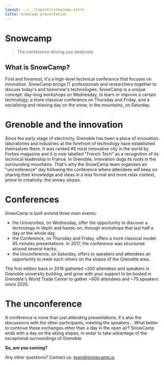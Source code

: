 ```yaml
---
layout: ../../layouts/snowcamp.astro
title: Snowcamp presentation
---
```


# Snowcamp

> The conference driving you (wal)nuts

## What is SnowCamp?

<div>
<Polaroid title="universities, conferences, unconference" img="https://snowcamp.io/img/snowcamp-equation.webp" side="right" />

First and foremost, it's a high-level technical conference that focuses on innovation. SnowCamp brings IT professionals and researchers together to discuss today's and tomorrow's technologies.
SnowCamp is a unique concept: day-long workshops on Wednesday, to learn or improve a certain technology; a more classical conference on Thursday and Friday, and a socializing and relaxing day on the snow, in the mountains, on Saturday.

</div>

# Grenoble and the innovation

<div>
<Polaroid title="Grenoble by night" img="https://snowcamp.io/img/grenoble.webp" side="left" />

Since the early stage of electricity, Grenoble has been a place of innovation: laboratories and industries at the forefront of technology have established themselves there.
It was ranked #5 most innovative city in the world by Forbes magazine and it is now labelled "French Tech" as a recognition of its technical leadership in France.
In Grenoble, innovation dugs its roots in the surrounding mountains.
That's why the SnowCamp team organizes an "unconference" day following the conference where attendees will keep on sharing their knowledge and ideas in a less formal and more relax context, prone to creativity: the snowy slopes.
</div>

# Conferences

<div>
<Polaroid title="A talk" img="https://snowcamp.io/img/ozan.webp" side="right" />
SnwoCamp is built around three main events:

- the Universities, on Wednesday, offer the opportunity to discover a technology in depth and hands-on, through workshops that last half a day or the whole day,
- the Conference, on Thursday and Friday, offers a more classical model: 45 minutes presentations. In 2017, the conference was structured around several tracks,
- the Unconference, on Saturday, offers to speakers and attendees an opportunity to meet each others on the slopes of the Grenoble area.

The first edition back in 2016 gathered ~200 attendees and speakers in Grenoble university building, and grow with your support to be hosted in Grenoble's World Trade Center to gather ~600 attendees and ~70 speakers since 2020.

</div>

# The unconference

<div>
<Polaroid title="The unconference" img="https://snowcamp.io/img/unconference.jpg" side="left" />

A conference is more than just attending presentations, it's also the discussions with the other participants, meeting the speakers...
What better to continue these exchanges other than a day in the open air? SnowCamp ends with a day on the skiing slopes, in order to take advantage of the exceptional surroundings of Grenoble.

**So, are you coming?**

Any other questions? Contact us: [team@snowcamp.io](mailto:team@snowcamp.io)
</div>
